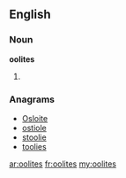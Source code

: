 ==English==

===Noun===
'''oolites'''

# {{plural of|[[oolite]]}}

===Anagrams===
* [[Osloite#English|Osloite]]
* [[ostiole#English|ostiole]]
* [[stoolie#English|stoolie]]
* [[toolies#English|toolies]]

[[ar:oolites]]
[[fr:oolites]]
[[my:oolites]]